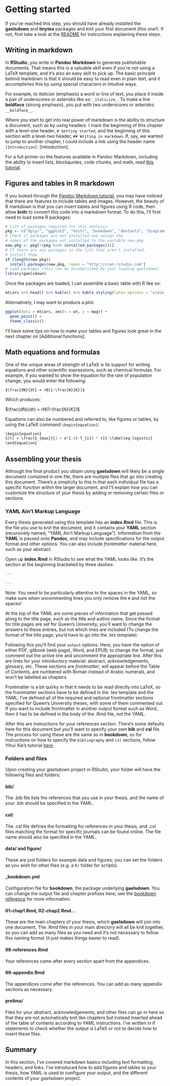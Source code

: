 # Getting started

If you've reached this step, you should have already installed the **gaelsdown** and **tinytex** packages and knit your first document (this one!). If not, first take a look at the [README](https://github.com/eugenesit/gaelsdown#readme) for instructions explaining these steps.

## Writing in markdown

In **RStudio**, you write in **Pandoc Markdown** to generate publishable documents. That means this is a valuable skill even if you're not using a LaTeX template, and it's also an easy skill to pick up. The basic principle behind markdown is that it should be easy to read even in plain text, and it accomplishes this by using special characters in intuitive ways.

For example, to _italicize_ (emphasis) a word or line of text, you place it inside a pair of underscores or asterisks like so: `_italicize_`. To make a line **boldface** (strong emphasis), you put with two underscores or asterisks: `__boldface__`.

Where you start to get into real power of markdown is the ability to structure a document, such as by using headers. I mark the beginning of this chapter with a level-one header, `# Getting started`, and the beginning of this section with a level-two header, `## Writing in markdown`. If, say, we wanted to jump to another chapter, I could include a link using the header name `[Introduction]`: [Introduction].

For a full primer on the features available in Pandoc Markdown, including the ability to insert lists, blockquotes, code chunks, and math, read [this tutorial](https://rmarkdown.rstudio.com/authoring_pandoc_markdown.html).

## Figures and tables in R markdown

If you looked through the [Pandoc Markdown tutorial](https://rmarkdown.rstudio.com/authoring_pandoc_markdown.html), you may have noticed that there are features to include tables and images. However, the beauty of R markdown is that you can insert tables and figures using R code, then allow **knitr** to convert this code into a markdown format. To do this, I'll first need to load some R packages:

```r
# List of packages required for this analysis
pkg <- c("dplyr", "ggplot2", "knitr", "bookdown", "devtools", "DiagrammeR")
# Check if packages are not installed and assign the
# names of the packages not installed to the variable new.pkg
new.pkg <- pkg[!(pkg %in% installed.packages())]
# If there are any packages in the list that aren't installed,
# install them
if (length(new.pkg))
  install.packages(new.pkg, repos = "http://cran.rstudio.com")
# Load packages (This can be accomplished by just loading gaelsdown)
library(gaelsdown)
```

Once the packages are loaded, I can assemble a basic table with R like so:

```r
mtcars %>% head() %>% kable() %>% kable_styling(latex_options = "scale_down")
```

Alternatively, I may want to produce a plot:

```r
ggplot(data = mtcars, aes(x = wt, y = mpg)) +
  geom_point() +
  theme_classic()
```

I'll have some tips on how to make your tables and figures look great in the next chapter on [Additional functions].

## Math equations and formulas

One of the unique areas of strength of LaTeX is its support for writing equations and other scientific expressions, such as chemical formulas. For example, if you wanted to show the equation for the rate of population change, you would enter the following: 

`$\frac{dN}{dt} = rN(1-\frac{N}{K})$`

Which produces:

$\frac{dN}{dt} = rN(1-\frac{N}{K})$

Equations can also be numbered and referred to, like figures or tables, by using the LaTeX command `\begin{equation}`:

```r
\begin{equation}
S(t) = \frac{S_{max}}{1 + e^{-(t-T_{i}) * r}} \label{eq:logistic}
\end{equation}
```

\begin{equation}
S(t) = \frac{S_{max}}{1 + e^{-(t-T_{i}) * r}} \label{eq:logistic}
\end{equation}

## Assembling your thesis

Although the final product you obtain using **gaelsdown** will likely be a single document contained in one file, there are multiple files that go into creating this document. There's a simplicity to this in that each individual file has a specific function within the larger document, and I'll explain how you can customize the structure of your thesis by adding or removing certain files or sections.

### YAML Ain't Markup Language

Every thesis generated using this template has an **index.Rmd** file. This is the file you use to knit the document, and it contains your **YAML** section (recursively named, "YAML Ain't Markup Language"). Information from the **YAML** is passed onto **Pandoc**, and may include specifications for the output format and other options. You can also include _frontmatter_ material here, such as your abstract.

Open up **index.Rmd** in RStudio to see what the YAML looks like. It's the section at the beginning bracketed by three dashes:

```r
---

---
```

Note: You need to be particularly attentive to the spaces in the YAML, so make sure when uncommenting lines you only remove the `#` and not the spaces!

At the top of the YAML are some pieces of information that get passed along to the title page, such as the title and author name. Since the format for title pages are set for Queen's University, you'll want to change the answers to these entries, but not which lines are included (To change the format of the title page, you'd have to go into the .tex template).

Following this you'll find your `output` options. Here, you have the option of either PDF, gitbook (web page), Word, and EPUB; to change the format, just comment out the active line and uncomment the appropriate line. After this are lines for your introductory material: abstract, acknowledgements, glossary, etc. These sections are _frontmatter_, will appear before the Table of Contents, are numbered with Roman instead of Arabic numerals, and won't be labelled as chapters.

Frontmatter is a bit quirky in that it needs to be read directly into LaTeX, so the frontmatter sections have to be defined in the .tex template and the YAML. I've defined all of the required and optional frontmatter sections specified for Queen's University theses, with some of them commented out. If you want to include frontmatter in another output format such as Word, then it has to be defined in the body of the .Rmd file, not the YAML.

After this are instructions for your references section. There's some defaults here for this document but you'll want to specify your own **bib** and **csl** file. The process for using these are the same as in **bookdown**, so for instructions on how to specify the `bibliography` and `csl` sections, follow Yihui Xie's tutorial [here](https://bookdown.org/yihui/rmarkdown-cookbook/bibliography.html).

### Folders and files

Upon creating your *gaelsdown* project in RStudio, your folder will have the following files and folders:

#### bib/

The .bib file lists the references that you use in your thesis, and the name of your .bib should be specified in the YAML.

#### csl/

The .csl file defines the formatting for references in your thesis, and .csl files matching the format for specific journals can be found online. The file name should also be specified in the YAML.

#### data/ and figure/

These are just folders for example data and figures; you can set the folders as you wish for other files (e.g. a `R/` folder for scripts).

#### _bookdown.yml

Configuration file for **bookdown**, the package underlying **gaelsdown**. You can change the output file and chapter prefixes here; see the [bookdown reference](https://bookdown.org/yihui/bookdown/configuration.html) for more information.

#### 01-chap1.Rmd, 02-chap2.Rmd...

These are the main chapters of your thesis, which **gaelsdown** will join into one document. The .Rmd files in your main directory will all be knit together, so you can add as many files as you need and it's not necessary to follow this naming format (it just makes things easier to read).

#### 98-references.Rmd

Your references come after every section apart from the appendices.

#### 99-appendix.Rmd

The appendices come after the references. You can add as many appendix sections as necessary.

#### prelims/

Files for your abstract, acknowledgements, and other files can go in here so that they are not automatically knit like chapters but instead inserted ahead of the table of contents according to YAML instructions. I've written in if statements to check whether the output is LaTeX or not to decide how to insert these files.

## Summary

In this section, I've covered markdown basics including text formatting, headers, and links. I've introduced how to add figures and tables to your thesis, how YAML is used to configure your output, and the different contents of your *gaelsdown* project.
